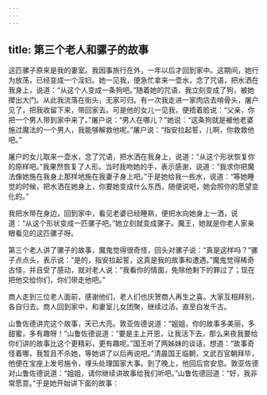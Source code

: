 ```yaml
---
---
---
```

title: 第三个老人和骡子的故事
---




这匹骡子原来是我的妻室。我因事旅行在外，一年以后才回到家中。这期间，她行为放荡，已经变成一个淫妇。她一见我，便急忙拿来一壶水，念了咒语，把水洒在我身上，说道：“从这个人变成一条狗吧。”随着她的咒语，我立刻变成了狗，被她撵出大门。从此我流落在街头，无家可归。有一次我走进一家肉店去啃骨头，屠户见了，把我收留下来，带回家去。可是他的女儿一见我，便捂着脸说：“父亲，你把一个男人带到家中来了。”屠户说：“男人在哪儿？”她说：“这条狗就是被他老婆施过魔法的一个男人，我能够解救他呢。”屠户说：“指安拉起誓，儿啊，你救救他吧。”

屠户的女儿取来一壶水，念了咒语，把水洒在我身上，说道：“从这个形状恢复你的原样吧。”我果然恢复了人形。当时我吻她的手，表示感谢，说道：“我求你把魔法像她施在我身上那样地施在我妻子身上吧。”于是她给我一些水，说道：“等她睡觉的时候，把水洒在她身上，你要她变成什么东西，随便说吧，她会照你的愿望变化的。”

我把水带在身边，回到家中，看见老婆已经睡熟，便把水向她身上一洒，说道：“从这个形状变成一匹骡子吧。”她立刻就变成骡子。魔王，她就是你老人家亲眼看见的这匹骡子呀。

第三个老人讲了骡子的故事，魔鬼觉得很奇怪，回头对骡子说：“真是这样吗？”骡子点点头，表示说：“是的，指安拉起誓，这真是我的故事和遭遇。”魔鬼觉得稀奇古怪，并且受了感动，就对老人说：“我看你的情面，免除他剩下的罪过了；现在把他交给你们，你们带走他吧。”

商人走到三位老人面前，感谢他们，老人们也庆贺商人再生之喜。大家互相拜别，各自归去。商人回到家中，和妻室儿女团聚，继续过活，直至白发千古。

山鲁佐德讲完这个故事，天已大亮。敦亚佐德说道：“姐姐，你的故事多美丽，多甜蜜，多有趣呀！”山鲁佐德说道：“要是主上开恩，让我活下去，那么来夜我要给你们讲的故事比这个更精彩，更有趣呢。”国王听了两姊妹的谈话，想道：“故事奇怪着哪，我暂且不杀她，等她讲了以后再说吧。”清晨国王临朝，文武百官朝拜毕，他便在宝座上发号施令，埋头处理国家大事。到了晚上，他回后宫安息。敦亚佐德对山鲁佐德说道：“姐姐，请你继续讲故事给我们听吧。”山鲁佐德回道：“好，我非常愿意。”于是她开始讲下面的故事：